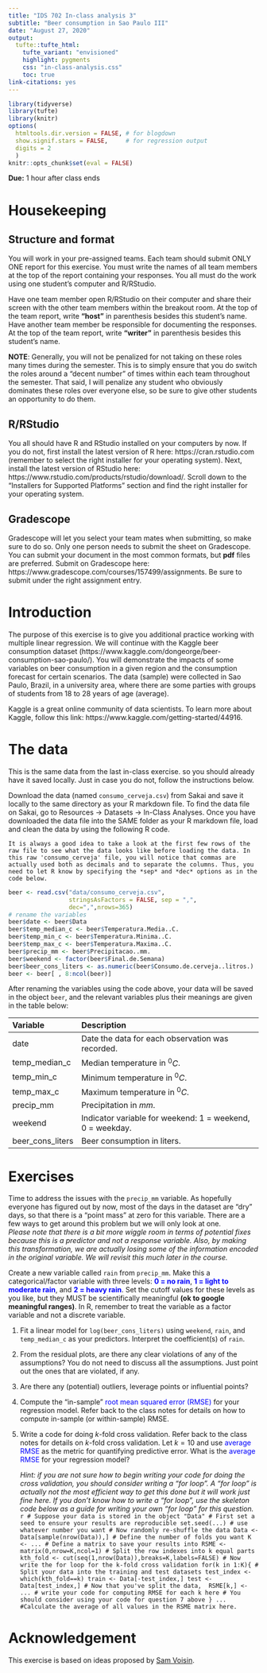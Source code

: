 ```yaml
---
title: "IDS 702 In-class analysis 3"
subtitle: "Beer consumption in Sao Paulo III"
date: "August 27, 2020"
output: 
  tufte::tufte_html:
    tufte_variant: "envisioned"
    highlight: pygments
    css: "in-class-analysis.css"
    toc: true
link-citations: yes
---
```


```r
library(tidyverse)
library(tufte)
library(knitr)
options(
  htmltools.dir.version = FALSE, # for blogdown
  show.signif.stars = FALSE,     # for regression output
  digits = 2
  )
knitr::opts_chunk$set(eval = FALSE)
```


**Due:** 1 hour after class ends



# Housekeeping
## Structure and format
You will work in your pre-assigned teams. Each team should submit ONLY ONE report for this exercise. You must write the names of all team members at the top of the report containing your responses. You all must do the work using one student's computer and R/RStudio. 

Have one team member open R/RStudio on their computer and share their screen with the other team members within the breakout room. At the top of the team report, write **"host"** in parenthesis besides this student's name. Have another team member be responsible for documenting the responses. At the top of the team report, write **"writer"** in parenthesis besides this student's name. 

**NOTE**: Generally, you will not be penalized for not taking on these roles many times during the semester. This is to simply ensure that you do switch the roles around a "decent number" of times within each team throughout the semester. That said, I will penalize any student who obviously dominates these roles over everyone else, so be sure to give other students an opportunity to do them.

## R/RStudio
You all should have R and RStudio installed on your computers by now. If you do not, first install the latest version of R here: https://cran.rstudio.com (remember to select the right installer for your operating system). Next, install the latest version of RStudio here: https://www.rstudio.com/products/rstudio/download/. Scroll down to the "Installers for Supported Platforms" section and find the right installer for your operating system.


## Gradescope
Gradescope will let you select your team mates when submitting, so make sure to do so. Only one person needs to submit the sheet on Gradescope. You can submit your document in the most common formats, but **pdf** files are preferred. Submit on Gradescope here: https://www.gradescope.com/courses/157499/assignments. Be sure to submit under the right assignment entry.



# Introduction
The purpose of this exercise is to give you additional practice working with multiple linear regression. We will continue with the Kaggle beer consumption dataset (https://www.kaggle.com/dongeorge/beer-consumption-sao-paulo/). You will demonstrate the impacts of some variables on beer consumption in a given region and the consumption forecast for certain scenarios. The data (sample) were collected in Sao Paulo, Brazil, in a university area, where there are some parties with groups of students from 18 to 28 years of age (average).

Kaggle is a great online community of data scientists. To learn more about Kaggle, follow this link: https://www.kaggle.com/getting-started/44916.



# The data
This is the same data from the last in-class exercise. so you should already have it saved locally. Just in case you do not, follow the instructions below.

Download the data (named `consumo_cerveja.csv`) from Sakai and save it locally to the same directory as your R markdown file. To find the data file on Sakai, go to Resources $\rightarrow$ Datasets $\rightarrow$ In-Class Analyses. Once you have downloaded the data file into the SAME folder as your R markdown file, load and clean the data by using the following R code.

```marginfigure
It is always a good idea to take a look at the first few rows of the raw file to see what the data looks like before loading the data. In this raw 'consumo_cerveja' file, you will notice that commas are actually used both as decimals and to separate the columns. Thus, you need to let R know by specifying the *sep* and *dec* options as in the code below.
```

```r
beer <- read.csv("data/consumo_cerveja.csv",
                 stringsAsFactors = FALSE, sep = ",",
                 dec=",",nrows=365)
# rename the variables
beer$date <- beer$Data
beer$temp_median_c <- beer$Temperatura.Media..C.
beer$temp_min_c <- beer$Temperatura.Minima..C.
beer$temp_max_c <- beer$Temperatura.Maxima..C.
beer$precip_mm <- beer$Precipitacao..mm.
beer$weekend <- factor(beer$Final.de.Semana)
beer$beer_cons_liters <- as.numeric(beer$Consumo.de.cerveja..litros.)
beer <- beer[ , 8:ncol(beer)]
```

After renaming the variables using the code above, your data will be saved in the object `beer`, and the relevant variables plus their meanings are given in the table below:

Variable    | Description
:------------- | :------------ 
date | Date the data for each observation was recorded.
temp_median_c | Median temperature in $^0C$.
temp_min_c | Minimum temperature in $^0C$.
temp_max_c | Maximum temperature in $^0C$.
precip_mm  | Precipitation in $mm$.
weekend | Indicator variable for weekend: 1 = weekend, 0 = weekday.
beer_cons_liters | Beer consumption in liters.


# Exercises

Time to address the issues with the `precip_mm` variable. As hopefully everyone has figured out by now, most of the days in the dataset are "dry" days, so that there is a "point mass" at zero for this variable. There are a few ways to get around this problem but we will only look at one.  
*Please note that there is a bit more wiggle room in terms of potential fixes because this is a predictor and not a response variable. Also, by making this transformation, we are actually losing some of the information encoded in the original variable. We will revisit this much later in the course.*

Create a new variable called `rain` from `precip_mm`. Make this a categorical/factor variable with three levels: <font color="blue">**0 = no rain**</font>, <font color="blue">**1 = light to moderate rain**</font>, and <font color="blue">**2 = heavy rain**</font>. Set the cutoff values for these levels as you like, but they MUST be scientifically meaningful **(ok to google meaningful ranges)**. In R, remember to treat the variable as a factor variable and not a discrete variable.

1. Fit a linear model for `log(beer_cons_liters)` using `weekend`, `rain`, and `temp_median_c` as your predictors. Interpret the coefficient(s) of `rain`.

2. From the residual plots, are there any clear violations of any of the assumptions? You do not need to discuss all the assumptions. Just point out the ones that are violated, if any.

3. Are there any (potential) outliers, leverage points or influential points?

4. Compute the "in-sample" <font color="blue">root mean squared error (RMSE)</font> for your regression model. Refer back to the class notes for details on how to compute in-sample (or within-sample) RMSE. 

5. Write a code for doing $k$-fold cross validation. Refer back to the class notes for details on $k$-fold cross validation. Let $k=10$ and use <font color="blue">average RMSE</font> as the metric for quantifying predictive error. What is the <font color="blue">average RMSE</font> for your regression model?

    *Hint: if you are not sure how to begin writing your code for doing the cross validation, you should consider writing a "for loop". A "for loop" is actually not the most efficient way to get this done but it will work just fine here. If you don't know how to write a "for loop", use the skeleton code below as a guide for writing your own "for loop" for this question.*
    ```r
# Suppose your data is stored in the object "Data"
# First set a seed to ensure your results are reproducible
set.seed(...) # use whatever number you want
# Now randomly re-shuffle the data
Data <- Data[sample(nrow(Data)),]
# Define the number of folds you want
K <- ...
# Define a matrix to save your results into
RSME <- matrix(0,nrow=K,ncol=1)
# Split the row indexes into k equal parts
kth_fold <- cut(seq(1,nrow(Data)),breaks=K,labels=FALSE)
# Now write the for loop for the k-fold cross validation
for(k in 1:K){
# Split your data into the training and test datasets
test_index <- which(kth_fold==k)
train <- Data[-test_index,]
test <- Data[test_index,]
# Now that you've split the data, 
RSME[k,] <- ... # write your code for computing RMSE for each k here
# You should consider using your code for question 7 above
}
... #Calculate the average of all values in the RSME matrix here.
```



# Acknowledgement

This exercise is based on ideas proposed by [Sam Voisin](https://stat.duke.edu/people/sam-voisin).



